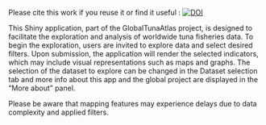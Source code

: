 
Please cite this work if you reuse it or find it useful : [![DOI](https://zenodo.org/badge/DOI/10.5281/zenodo.13685479.svg)](https://doi.org/10.5281/zenodo.13685479)

This Shiny application, part of the GlobalTunaAtlas project, is designed to facilitate the exploration and analysis of worldwide tuna fisheries data. To begin the exploration, users are invited to explore data and select desired filters. Upon submission, the application will render the selected indicators, which may include visual representations such as maps and graphs. The selection of the dataset to explore can be changed in the Dataset selection tab and more info about this app and the global project are displayed in the "More about" panel.

Please be aware that mapping features may experience delays due to data complexity and applied filters.
